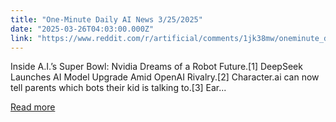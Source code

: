 ```yaml
---
title: "One-Minute Daily AI News 3/25/2025"
date: "2025-03-26T04:03:00.000Z"
link: "https://www.reddit.com/r/artificial/comments/1jk38mw/oneminute_daily_ai_news_3252025/"
---
```


Inside A.I.’s Super Bowl: Nvidia Dreams of a Robot Future.[1]
 DeepSeek Launches AI Model Upgrade Amid OpenAI Rivalry.[2]
 Character.ai can now tell parents which bots their kid is talking to.[3]
 Ear...

[Read more](https://www.reddit.com/r/artificial/comments/1jk38mw/oneminute_daily_ai_news_3252025/)

